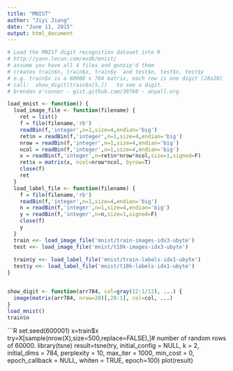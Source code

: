 ```yaml
---
title: "MNIST"
author: "Jiyi Jiang"
date: "June 11, 2015"
output: html_document
---
```


```r
# Load the MNIST digit recognition dataset into R
# http://yann.lecun.com/exdb/mnist/
# assume you have all 4 files and gunzip'd them
# creates train$n, train$x, train$y  and test$n, test$x, test$y
# e.g. train$x is a 60000 x 784 matrix, each row is one digit (28x28)
# call:  show_digit(train$x[5,])   to see a digit.
# brendan o'connor - gist.github.com/39760 - anyall.org

load_mnist <- function() {
  load_image_file <- function(filename) {
    ret = list()
    f = file(filename,'rb')
    readBin(f,'integer',n=1,size=4,endian='big')
    ret$n = readBin(f,'integer',n=1,size=4,endian='big')
    nrow = readBin(f,'integer',n=1,size=4,endian='big')
    ncol = readBin(f,'integer',n=1,size=4,endian='big')
    x = readBin(f,'integer',n=ret$n*nrow*ncol,size=1,signed=F)
    ret$x = matrix(x, ncol=nrow*ncol, byrow=T)
    close(f)
    ret
  }
  load_label_file <- function(filename) {
    f = file(filename,'rb')
    readBin(f,'integer',n=1,size=4,endian='big')
    n = readBin(f,'integer',n=1,size=4,endian='big')
    y = readBin(f,'integer',n=n,size=1,signed=F)
    close(f)
    y
  }
  train <<- load_image_file('mnist/train-images-idx3-ubyte')
  test <<- load_image_file('mnist/t10k-images-idx3-ubyte')
  
  train$y <<- load_label_file('mnist/train-labels-idx1-ubyte')
  test$y <<- load_label_file('mnist/t10k-labels-idx1-ubyte')  
}


show_digit <- function(arr784, col=gray(12:1/12), ...) {
  image(matrix(arr784, nrow=28)[,28:1], col=col, ...)
}
load_mnist()
train$n
```

```R
set.seed(600001)
x=train$x
try=X[sample(nrow(X),size=500,replace=FALSE),]# number of random rows of 60000.
library(tsne)
result=tsne(try, initial_config = NULL, k = 2, initial_dims = 784, perplexity = 10, max_iter = 1000, min_cost = 0, epoch_callback = NULL, whiten = TRUE, epoch=100)
plot(result)
